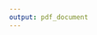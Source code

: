 ```yaml
---
output: pdf_document
---
```


\begin{thebibliography}{1}

\bibitem{Koryakov 2006} D. Koryakov, "Histone modification and regulation of chromatin function", \textit{Russian Journal of Genetics}, vol. 42, no. 9, pp. 970-984, 2006.

\bibitem{Vastenhouw 2012} N. Vastenhouw and A. Schier, "Bivalent histone modifications in early embryogenesis", \textit{Current Opinion in Cell Biology}, vol. 24, no. 3, pp. 374-386, 2012.

\end{thebibliography}